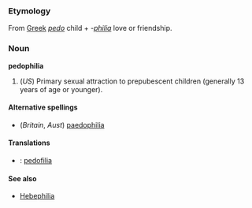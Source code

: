 ===Etymology===
From [[Greek]] ''[[pedo]]'' child + ''-[[philia]]'' love or friendship.

===Noun===
'''pedophilia'''

# (''US'') Primary sexual attraction to prepubescent children (generally 13 years of age or younger).

====Alternative spellings====
*(''Britain'', ''Aust'') [[paedophilia]]

====Translations====
*{{msg:fi}}: [[pedofilia]]

====See also====
*[[Hebephilia]]